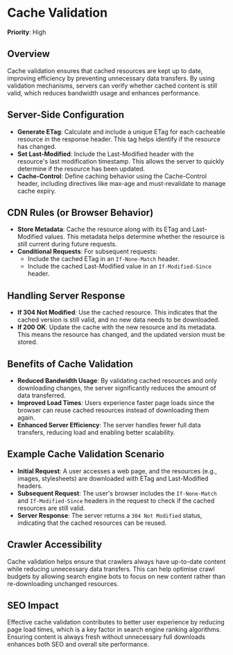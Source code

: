 
# Cache Validation

**Priority**: High

## Overview
Cache validation ensures that cached resources are kept up to date, improving efficiency by preventing unnecessary data transfers. By using validation mechanisms, servers can verify whether cached content is still valid, which reduces bandwidth usage and enhances performance.

## Server-Side Configuration

- **Generate ETag**: Calculate and include a unique ETag for each cacheable resource in the response header. This tag helps identify if the resource has changed.
- **Set Last-Modified**: Include the Last-Modified header with the resource's last modification timestamp. This allows the server to quickly determine if the resource has been updated.
- **Cache-Control**: Define caching behavior using the Cache-Control header, including directives like max-age and must-revalidate to manage cache expiry.

## CDN Rules (or Browser Behavior)

- **Store Metadata**: Cache the resource along with its ETag and Last-Modified values. This metadata helps determine whether the resource is still current during future requests.
- **Conditional Requests**: For subsequent requests:
  - Include the cached ETag in an `If-None-Match` header.
  - Include the cached Last-Modified value in an `If-Modified-Since` header.

## Handling Server Response

- **If 304 Not Modified**: Use the cached resource. This indicates that the cached version is still valid, and no new data needs to be downloaded.
- **If 200 OK**: Update the cache with the new resource and its metadata. This means the resource has changed, and the updated version must be stored.

## Benefits of Cache Validation

- **Reduced Bandwidth Usage**: By validating cached resources and only downloading changes, the server significantly reduces the amount of data transferred.
- **Improved Load Times**: Users experience faster page loads since the browser can reuse cached resources instead of downloading them again.
- **Enhanced Server Efficiency**: The server handles fewer full data transfers, reducing load and enabling better scalability.

## Example Cache Validation Scenario

- **Initial Request**: A user accesses a web page, and the resources (e.g., images, stylesheets) are downloaded with ETag and Last-Modified headers.
- **Subsequent Request**: The user's browser includes the `If-None-Match` and `If-Modified-Since` headers in the request to check if the cached resources are still valid.
- **Server Response**: The server returns a `304 Not Modified` status, indicating that the cached resources can be reused.

## Crawler Accessibility
Cache validation helps ensure that crawlers always have up-to-date content while reducing unnecessary data transfers. This can help optimise crawl budgets by allowing search engine bots to focus on new content rather than re-downloading unchanged resources.

## SEO Impact
Effective cache validation contributes to better user experience by reducing page load times, which is a key factor in search engine ranking algorithms. Ensuring content is always fresh without unnecessary full downloads enhances both SEO and overall site performance.

